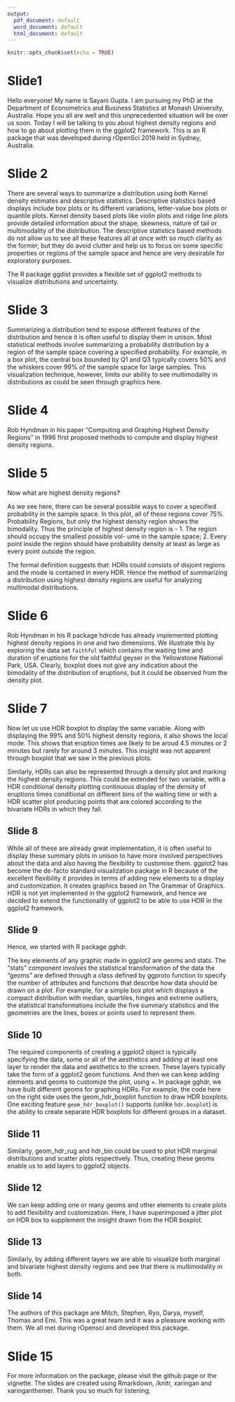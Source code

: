 ```yaml
---
output:
  pdf_document: default
  word_document: default
  html_document: default
---
```



```r
knitr::opts_chunk$set(echo = TRUE)
```


# Slide1

Hello everyone! My name is Sayani Gupta. I am pursuing my PhD at the Department of Econometrics and Business Statistics at Monash University, Australia. Hope you all are well and this unprecedented situation will be over us soon. Today I will be talking to you about highest density regions and how to go about plotting them in the ggplot2 framework. This is an R package that was developed during rOpenSci 2019 held in Sydney, Australia.

# Slide 2

There are several ways to summarize a distribution using both Kernel density estimates and descriptive statistics. Descriptive statistics based displays include box plots or its different variations, letter-value box plots or quantile plots. Kernel density based plots like violin plots and ridge line plots provide detailed information about the shape, skewness, nature of tail or multimodality of the distribution. The descriptive statistics based methods do not allow us to see all these features all at once with so much clarity as the former, but they do avoid clutter and help us to focus on some specific properties or regions of the sample space and hence are very desirable for exploratory purposes.

The R package ggdist provides a flexible set of ggplot2 methods to visualize distributions and uncertainty.

# Slide 3

Summarizing a distribution tend to expose different features of the distribution and hence it is often useful to display them in unison. Most statistical methods involve summarizing a probability distribution by a region of the sample space covering a specified probability. For example, in a box plot, the central box bounded by Q1 and Q3 typically covers 50% and the whiskers cover 99% of the sample space for large samples. This visualization technique, however, limits our ability to see multimodality in distributions as could be seen through graphics here.

# Slide 4

Rob Hyndman in his paper "Computing and Graphing Highest Density Regions" in 1996 first proposed methods to compute and display highest density regions.

# Slide 5

Now what are highest density regions?

As we see here, there can be several possible ways to cover a specified probability in the sample space. In this plot, all of these regions cover 75% Probability Regions, but only the highest density region shows the
bimodality. Thus the principle of highest density region is - 
1. The region should occupy the smallest possible vol- ume in the sample space; 2. Every point inside the region should have probability density at least as large as every point outside the region.

The formal definition suggests that:
HDRs could consists of disjoint regions and the mode is contained in every HDR. Hence the method of summarizing a distribution using highest density regions are useful for analyzing multimodal distributions.

# Slide 6

Rob Hyndman in his R package hdrcde has already implemented plotting highest density regions in one and two dimensions. We
illustrate this by exploring the data set `faithful` which contains the waiting time and duration of eruptions for the old faithful geyser in
the Yellowstone National Park,
USA. Clearly, boxplot does not give any indication about the bimodality of the distribution of eruptions, but it could be observed from the density plot.

# Slide 7

Now let us use HDR boxplot to display the same variable. Along with displaying the 99% and 50% highest density regions, it also shows the
local mode. This shows that eruption times are likely to be aroud 4.5 minutes or 2 minutes but rarely for around 3 minutes. This insight was not apparent through boxplot that we saw in the previous plots.

Similarly, HDRs can also be represented through a density plot and marking the highest density regions. This could be extended for two variable, with a HDR conditional density plotting continuous display of the density of eruptions times conditional on different bins of the waiting time or with a HDR scatter plot producing points that are colored according to the bivariate HDRs in which they fall.

## Slide 8

While all of these are already great implementation, it is often useful to display these summary plots in unison to have more involved perspectives about the data and also having the flexibility to customise them. ggplot2 has become the de-facto standard visualization package in R because of the excellent flexibility it provides in terms of adding new elements to a display and customization. It creates graphics based on The Grammar of Graphics. HDR is not yet implemented in the ggplot2 framework, and hence we decided to extend the functionality of ggplot2 to be able to use HDR in the ggplot2 framework.


## Slide 9

Hence, we started with R package gghdr.
<!-- Any plot is dictated by the statistical transformations and geometric objects used for the visualization. For example, for a simple box plot which displays a compact distribution with median, quartiles, hinges and extreme outliers, the statistical transformations include the five number summary and the geometries are the lines, boxes or points used to represent them. -->

The key elements of any graphic made in ggplot2 are geoms and stats. The "stats" component involves the statistical transformation of the data the "geoms" are defined through a class defined by ggproto function to specify the number of attributes and functions that describe how data should be drawn on a plot. For example, for a simple box plot which displays a compact distribution with median, quartiles, hinges and extreme outliers, the statistical transformations include the five summary statistics and the geometries are the lines, boxes or points used to represent them.

## Slide 10

The required components of creating a ggplot2 object is typically specifying the data, some or all of the aesthetics and adding at least one layer to render the data and aesthetics to the screen. These layers typically take the form of a ggplot2 geom functions. And then we can keep adding elements and geoms to customize the plot, using +. In package gghdr, we have built different geoms for graphing HDRs. For example, the code here on the right side uses the geom_hdr_boxplot function to draw HDR boxplots. One exciting feature `geom_hdr_boxplot()` supports (unlike `hdr.boxplot`) is the ability to create separate HDR boxplots for different groups in a dataset.


## Slide 11

Similarly, geom_hdr_rug and hdr_bin could be used to plot HDR marginal distributions and scatter plots respectively. Thus, creating these geoms enable us to add layers to ggplot2 objects.


## Slide 12

We can keep adding one or many geoms and other elements to create plots to add flexibility and customization. Here, I have superimposed a jitter plot on HDR box to supplement the insight drawn from the HDR boxplot.


## Slide 13

Similarly, by adding different layers we are able to visualize both marginal and bivariate highest density regions and see that there is multimodality in both.


## Slide 14

The authors of this package are Mitch, Stephen, Ryo, Darya, myself, Thomas and Emi. This was a great team and it was a pleasure working with them. We all met during rOpensci and developed this package.


# Slide 15

For more information on the package, please visit the github page or the vignette. The slides are created using Rmarkdown, /knitr, xaringan and xaringanthemer. Thank you so much for listening.